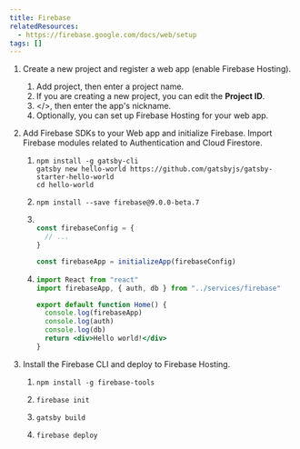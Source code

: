 ```yaml
---
title: Firebase
relatedResources:
  - https://firebase.google.com/docs/web/setup
tags: []
---
```


1. Create a new project and register a web app (enable Firebase Hosting).

   <Solution>

   1. <Scr>Add project</Scr>, then enter a project name.
   2. If you are creating a new project, you can edit the **Project ID**.
   3. <Scr>&lt;/&gt;</Scr>, then enter the app's nickname.
   4. Optionally, you can set up Firebase Hosting for your web app.

   </Solution>

2. Add Firebase SDKs to your Web app and initialize Firebase. Import Firebase
   modules related to Authentication and Cloud Firestore.

   <Solution>

   1. ```shell
      npm install -g gatsby-cli
      gatsby new hello-world https://github.com/gatsbyjs/gatsby-starter-hello-world
      cd hello-world
      ```
   2. ```shell
      npm install --save firebase@9.0.0-beta.7
      ```
   3. ```js fp=src/services/firebase.js

      const firebaseConfig = {
        // ...
      }

      const firebaseApp = initializeApp(firebaseConfig)

      ```

   4. ```jsx nu fp=src/pages/index.js hl=2,5..7
      import React from "react"
      import firebaseApp, { auth, db } from "../services/firebase"

      export default function Home() {
        console.log(firebaseApp)
        console.log(auth)
        console.log(db)
        return <div>Hello world!</div>
      }
      ```

   </Solution>

3. Install the Firebase CLI and deploy to Firebase Hosting.

   <Solution>

   1. ```shell
      npm install -g firebase-tools
      ```
   2. ```shell
      firebase init
      ```
   3. ```shell
      gatsby build
      ```
   4. ```shell
      firebase deploy
      ```

   </Solution>
